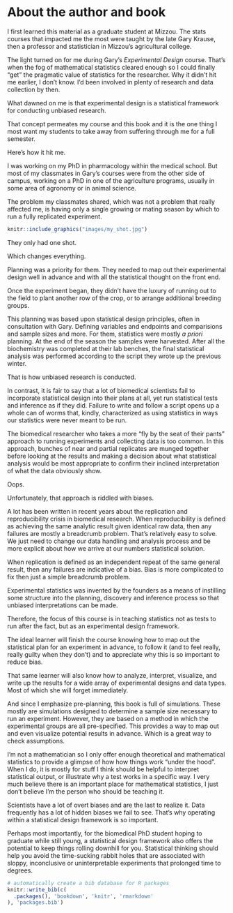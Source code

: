 # About the author and book {#author}

I first learned this material as a graduate student at Mizzou. The stats courses that impacted me the most were taught by the late Gary Krause, then a professor and statistician in Mizzou's agricultural college.

The light turned on for me during Gary's *Experimental Design* course. That's when the fog of mathematical statistics cleared enough so I could finally "get" the pragmatic value of statistics for the researcher. Why it didn't hit me earlier, I don't know. I'd been involved in plenty of research and data collection by then.

What dawned on me is that experimental design is a statistical framework for conducting unbiased research.

That concept permeates my course and this book and it is the one thing I most want my students to take away from suffering through me for a full semester.

Here's how it hit me.

I was working on my PhD in pharmacology within the medical school. But most of my classmates in Gary's courses were from the other side of campus, working on a PhD in one of the agriculture programs, usually in some area of agronomy or in animal science.

The problem my classmates shared, which was not a problem that really affected me, is having only a single growing or mating season by which to run a fully replicated experiment.

```r
knitr::include_graphics("images/my_shot.jpg")
```

They only had one shot.

Which changes everything.

Planning was a priority for them. They needed to map out their experimental design well in advance and with all the statistical thought on the front end.

Once the experiment began, they didn't have the luxury of running out to the field to plant another row of the crop, or to arrange additional breeding groups.

This planning was based upon statistical design principles, often in consultation with Gary. Defining variables and endpoints and comparisions and sample sizes and more. For them, statistics were mostly *a priori* planning. At the end of the season the samples were harvested. After all the biochemistry was completed at their lab benches, the final statistical analysis was performed according to the script they wrote up the previous winter.

That is how unbiased research is conducted.

In contrast, it is fair to say that a lot of biomedical scientists fail to incorporate statistical design into their plans at all, yet run statistical tests and inference as if they did. Failure to write and follow a script opens up a whole can of worms that, kindly, characterized as using statistics in ways our statistics were never meant to be run.

The biomedical researcher who takes a more "fly by the seat of their pants" approach to running experiments and collecting data is too common. In this approach, bunches of near and partial replicates are munged together before looking at the results and making a decision about what statistical analysis would be most appropriate to confirm their inclined interpretation of what the data obviously show.

Oops.

Unfortunately, that approach is riddled with biases.

A lot has been written in recent years about the replication and reproducibility crisis in biomedical research. When reproducibility is defined as achieving the same analytic result given identical raw data, then any failures are mostly a breadcrumb problem. That's relatively easy to solve. We just need to change our data handling and analysis process and be more explicit about how we arrive at our numbers statistical solution.

When replication is defined as an independent repeat of the same general result, then any failures are indicative of a bias. Bias is more complicated to fix then just a simple breadcrumb problem.

Experimental statistics was invented by the founders as a means of instilling some structure into the planning, discovery and inference process so that unbiased interpretations can be made.

Therefore, the focus of this course is in teaching statistics not as tests to run after the fact, but as an experimental design framework.

The ideal learner will finish the course knowing how to map out the statistical plan for an experiment in advance, to follow it (and to feel really, really guilty when they don't) and to appreciate why this is so important to reduce bias.

That same learner will also know how to analyze, interpret, visualize, and write up the results for a wide array of experimental designs and data types. Most of which she will forget immediately.

And since I emphasize pre-planning, this book is full of simulations. These mostly are simulations designed to determine a sample size necessary to run an experiment. However, they are based on a method in which the experimental groups are all pre-specified. This provides a way to map out and even visualize potential results in advance. Which is a great way to check assumptions.

I'm not a mathematician so I only offer enough theoretical and mathematical statistics to provide a glimpse of how how things work "under the hood". When I do, it is mostly for stuff I think should be helpful to interpret statistical output, or illustrate why a test works in a specific way. I very much believe there is an important place for mathematical statistics, I just don't believe I'm the person who should be teaching it.

Scientists have a lot of overt biases and are the last to realize it. Data frequently has a lot of hidden biases we fail to see. That's why operating within a statistical design framework is so important.

Perhaps most importantly, for the biomedical PhD student hoping to graduate while still young, a statistical design framework also offers the potential to keep things rolling downhill for you. Statistical thinking should help you avoid the time-sucking rabbit holes that are associated with sloppy, inconclusive or uninterpretable experiments that prolonged time to degrees.

```r
# automatically create a bib database for R packages
knitr::write_bib(c(
  .packages(), 'bookdown', 'knitr', 'rmarkdown'
), 'packages.bib')
```
